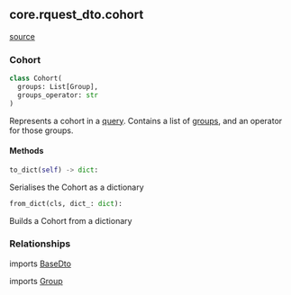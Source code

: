 ## core.rquest_dto.cohort
[source](https://github.com/Health-Informatics-UoN/hutch-cohort-discovery/tree/main/app/resolve/core/rquest_dto/cohort.py)
### Cohort
```python
class Cohort(
  groups: List[Group],
  groups_operator: str
)
```
Represents a cohort in a [query](/resolve/core_api_ref/rquest_dto/query).
Contains a list of [groups](/resolve/core_api_ref/rquest_dto/group), and an operator for those groups.

#### Methods
```python
to_dict(self) -> dict:
```
Serialises the Cohort as a dictionary

```python
from_dict(cls, dict_: dict):
```
Builds a Cohort from a dictionary

### Relationships
imports [BaseDto](/resolve/core_api_ref/rquest_dto/base_dto#basedto)

imports [Group](/resolve/core_api_ref/rquest_dto/group#group)
